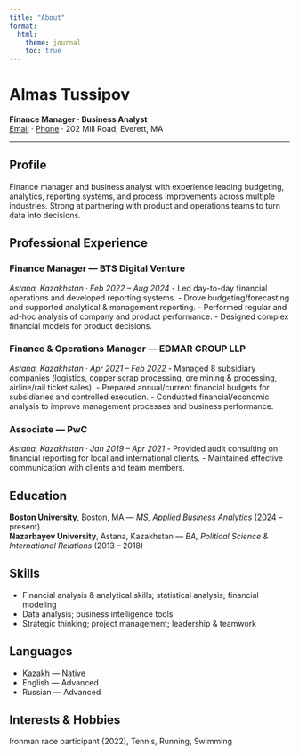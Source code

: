 ```yaml
---
title: "About"
format:
  html:
    theme: journal
    toc: true
---
```


# Almas Tussipov

**Finance Manager · Business Analyst**  
[Email](mailto:almasnu@bu.edu) · [Phone](tel:+16175181108) · 202 Mill Road, Everett, MA

---

## Profile
Finance manager and business analyst with experience leading budgeting, analytics, reporting systems, and process improvements across multiple industries. Strong at partnering with product and operations teams to turn data into decisions.

## Professional Experience

### Finance Manager — BTS Digital Venture  
*Astana, Kazakhstan · Feb 2022 – Aug 2024*
- Led day-to-day financial operations and developed reporting systems.
- Drove budgeting/forecasting and supported analytical & management reporting.
- Performed regular and ad-hoc analysis of company and product performance.
- Designed complex financial models for product decisions.

### Finance & Operations Manager — EDMAR GROUP LLP  
*Astana, Kazakhstan · Apr 2021 – Feb 2022*
- Managed 8 subsidiary companies (logistics, copper scrap processing, ore mining & processing, airline/rail ticket sales).
- Prepared annual/current financial budgets for subsidiaries and controlled execution.
- Conducted financial/economic analysis to improve management processes and business performance.

### Associate — PwC  
*Astana, Kazakhstan · Jan 2019 – Apr 2021*
- Provided audit consulting on financial reporting for local and international clients.
- Maintained effective communication with clients and team members.

## Education
**Boston University**, Boston, MA — *MS, Applied Business Analytics* (2024 – present)  
**Nazarbayev University**, Astana, Kazakhstan — *BA, Political Science & International Relations* (2013 – 2018)

## Skills
- Financial analysis & analytical skills; statistical analysis; financial modeling  
- Data analysis; business intelligence tools  
- Strategic thinking; project management; leadership & teamwork

## Languages
- Kazakh — Native  
- English — Advanced  
- Russian — Advanced

## Interests & Hobbies
Ironman race participant (2022), Tennis, Running, Swimming
